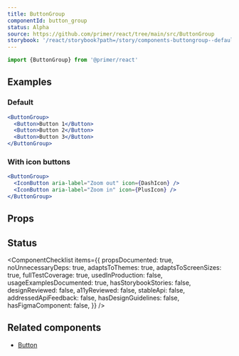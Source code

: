 ```yaml
---
title: ButtonGroup
componentId: button_group
status: Alpha
source: https://github.com/primer/react/tree/main/src/ButtonGroup
storybook: '/react/storybook?path=/story/components-buttongroup--default'
---
```



```js
import {ButtonGroup} from '@primer/react'
```

## Examples

### Default

```jsx live
<ButtonGroup>
  <Button>Button 1</Button>
  <Button>Button 2</Button>
  <Button>Button 3</Button>
</ButtonGroup>
```

### With icon buttons

```jsx live
<ButtonGroup>
  <IconButton aria-label="Zoom out" icon={DashIcon} />
  <IconButton aria-label="Zoom in" icon={PlusIcon} />
</ButtonGroup>
```

## Props

<ComponentProps data={data} />

## Status

<ComponentChecklist
  items={{
    propsDocumented: true,
    noUnnecessaryDeps: true,
    adaptsToThemes: true,
    adaptsToScreenSizes: true,
    fullTestCoverage: true,
    usedInProduction: false,
    usageExamplesDocumented: true,
    hasStorybookStories: false,
    designReviewed: false,
    a11yReviewed: false,
    stableApi: false,
    addressedApiFeedback: false,
    hasDesignGuidelines: false,
    hasFigmaComponent: false,
  }}
/>

## Related components

- [Button](/Button)

